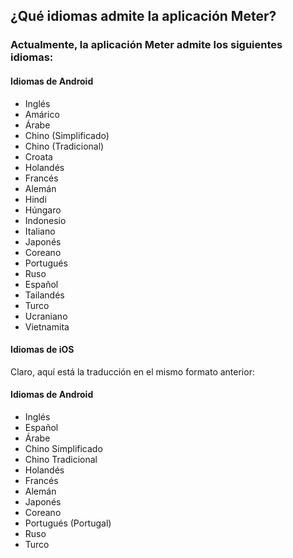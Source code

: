 ## ¿Qué idiomas admite la aplicación Meter?

### Actualmente, la aplicación Meter admite los siguientes idiomas:

#### Idiomas de Android
- Inglés
- Amárico
- Árabe
- Chino (Simplificado)
- Chino (Tradicional)
- Croata
- Holandés
- Francés
- Alemán
- Hindi
- Húngaro
- Indonesio
- Italiano
- Japonés
- Coreano
- Portugués
- Ruso
- Español
- Tailandés
- Turco
- Ucraniano
- Vietnamita

#### Idiomas de iOS
Claro, aquí está la traducción en el mismo formato anterior:

#### Idiomas de Android
- Inglés
- Español
- Árabe
- Chino Simplificado
- Chino Tradicional
- Holandés
- Francés
- Alemán
- Japonés
- Coreano
- Portugués (Portugal)
- Ruso
- Turco
